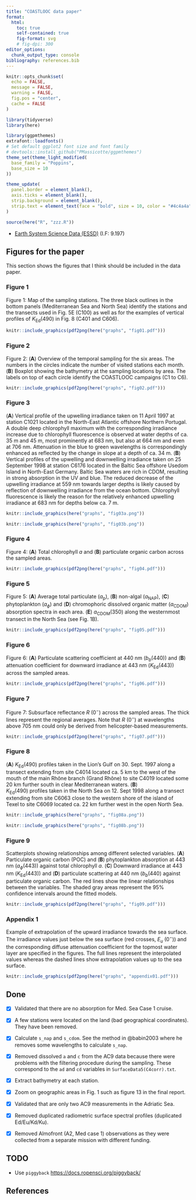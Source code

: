 ```yaml
---
title: "COASTLOOC data paper"
format: 
  html:
    toc: true
    self-contained: true
    fig-format: svg
    # fig-dpi: 300
editor_options: 
  chunk_output_type: console
bibliography: references.bib
---
```


```r
knitr::opts_chunk$set(
  echo = FALSE,
  message = FALSE,
  warning = FALSE,
  fig.pos = "center",
  cache = FALSE
)

library(tidyverse)
library(here)

library(ggpmthemes)
extrafont::loadfonts()
# Set default ggplot2 font size and font family
# devtools::install_github("PMassicotte/ggpmthemes")
theme_set(theme_light_modified(
  base_family = "Poppins",
  base_size = 10
))

theme_update(
  panel.border = element_blank(),
  axis.ticks = element_blank(),
  strip.background = element_blank(),
  strip.text = element_text(face = "bold", size = 10, color = "#4c4a4a")
)

source(here("R", "zzz.R"))
```

-   [Earth System Science Data (ESSD)](https://earth-system-science-data.net/) (I.F: 9.197)

## Figures for the paper

This section shows the figures that I think should be included in the data paper.

### Figure 1

Figure 1: Map of the sampling stations. The three black outlines in the bottom panels (Mediterranean Sea and North Sea) identify the stations and the transects used in Fig. 5E (C100) as well as for the examples of vertical profiles of $K_{\text{Ed}}(490)$ in Fig. 8 (C401 and C606).

```r
knitr::include_graphics(pdf2png(here("graphs", "fig01.pdf")))
```

### Figure 2

Figure 2: (**A**) Overview of the temporal sampling for the six areas. The numbers in the circles indicate the number of visited stations each month. (**B**) Boxplot showing the bathymetry at the sampling locations by area. The labels on top of each circle identify the COASTLOOC campaigns (C1 to C6).

```r
knitr::include_graphics(pdf2png(here("graphs", "fig02.pdf")))
```

### Figure 3

(**A**) Vertical profile of the upwelling irradiance taken on 11 April 1997 at station C1021 located in the North-East Atlantic offshore Northern Portugal. A double deep chlorophyll maximum with the corresponding irradiance increase due to chlorophyll fluorescence is observed at water depths of ca. 35 m and 45 m, most prominently at 683 nm, but also at 664 nm and even at 706 nm. Attenuation in the blue to green wavelengths is correspondingly enhanced as reflected by the change in slope at a depth of ca. 34 m. (**B**) Vertical profiles of the upwelling and downwelling irradiance taken on 25 September 1998 at station C6176 located in the Baltic Sea offshore Usedom Island in North-East Germany. Baltic Sea waters are rich in CDOM, resulting in strong absorption in the UV and blue. The reduced decrease of the upwelling irradiance at 559 nm towards larger depths is likely caused by reflection of downwelling irradiance from the ocean bottom. Chlorophyll fluorescence is likely the reason for the relatively enhanced upwelling irradiance at 683 nm for depths below ca. 7 m.

```r
knitr::include_graphics(here("graphs", "fig03a.png"))
```

```r
knitr::include_graphics(here("graphs", "fig03b.png"))
```

### Figure 4

Figure 4: (**A**) Total chlorophyll *a* and (**B**) particulate organic carbon across the sampled areas.

```r
knitr::include_graphics(pdf2png(here("graphs", "fig04.pdf")))
```

### Figure 5

Figure 5: (**A**) Average total particulate ($a_\text{p}$), (**B**) non-algal ($a_\text{NAP}$), (**C**) phytoplankton ($a_{\phi}$) and (**D**) chromophoric dissolved organic matter ($a_\text{CDOM}$) absorption spectra in each area. (**E**) $a_\text{CDOM}(350)$ along the westernmost transect in the North Sea (see Fig. 1B).

```r
knitr::include_graphics(pdf2png(here("graphs", "fig05.pdf")))
```

### Figure 6

Figure 6: (**A**) Particulate scattering coefficient at 440 nm ($b_{b}(440)$) and (**B**) attenuation coefficient for downward irradiance at 443 nm ($K_{\text{Ed}}(443)$) across the sampled areas.

```r
knitr::include_graphics(pdf2png(here("graphs", "fig06.pdf")))
```

### Figure 7

Figure 7: Subsurface reflectance $R~(0^{-})$ across the sampled areas. The thick lines represent the regional averages. Note that $R~(0^{-})$ at wavelengths above 705 nm could only be derived from helicopter-based measurements.

```r
knitr::include_graphics(pdf2png(here("graphs", "fig07.pdf")))
```

### Figure 8

(**A**) $K_{\text{Ed}}(490)$ profiles taken in the Lion’s Gulf on 30. Sept. 1997 along a transect extending from site C4014 located ca. 5 km to the west of the mouth of the main Rhône branch (Grand Rhône) to site C4019 located some 20 km further south in clear Mediterranean waters. (**B**) $K_{\text{Ed}}(490)$ profiles taken in the North Sea on 12. Sept 1998 along a transect extending from site C6063 close to the western shore of the island of Texel to site C6069 located ca. 22 km further west in the open North Sea.

```r
knitr::include_graphics(here("graphs", "fig08a.png"))
```

```r
knitr::include_graphics(here("graphs", "fig08b.png"))
```

### Figure 9

Scatterplots showing relationships among different selected variables. (**A**) Particulate organic carbon (POC) and (**B**) phytoplankton absorption at 443 nm ($a_{\phi}(443)$) against total chlorophyll *a*. (**C**) Downward irradiance at 443 nm ($K_{\text{Ed}}(443)$) and (**D**) particulate scattering at 440 nm ($b_{b}(440)$ against particulate organic carbon. The red lines show the linear relationships between the variables. The shaded gray areas represent the 95% confidence intervals around the fitted models.

```r
knitr::include_graphics(pdf2png(here("graphs", "fig09.pdf")))
```


### Appendix 1

Example of extrapolation of the upward irradiance towards the sea surface. The irradiance values just below the sea surface (red crosses, $E_u~(0^{-})$) and the corresponding diffuse attenuation coefficient for the topmost water layer are specified in the figures. The full lines represent the interpolated values whereas the dashed lines show extrapolation values up to the sea surface.

```r
knitr::include_graphics(pdf2png(here("graphs", "appendix01.pdf")))
```

## Done

-   [x] Validated that there are no absorption for Med. Sea Case 1 cruise.

-   [x] A few stations were located on the land (bad geographical coordinates). They have been removed.

-   [x] Calculate `s_nap` and `s_cdom`. See the method in @babin2003 where he removes some wavelengths to calculate `s_nap`.

-   [x] Removed dissolved `a` and `c` from the AC9 data because there were problems with the filtering procedure during the sampling. These correspond to the `ad` and `cd` variables in `SurfaceData5(C4corr).txt`.

-   [x] Extract bathymetry at each station.

-   [x] Zoom on geographic areas in Fig. 1 such as figure 13 in the final report.

-   [x] Validated that are only two AC9 measurements in the Adriatic Sea.

-   [x] Removed duplicated radiometric surface spectral profiles (duplicated Ed/Eu/Kd/Ku).

-   [x] Removed Almofront (A2, Med case 1) observations as they were collected from a separate mission with different funding.

## TODO

-   Use `piggyback` <https://docs.ropensci.org/piggyback/>

## References

